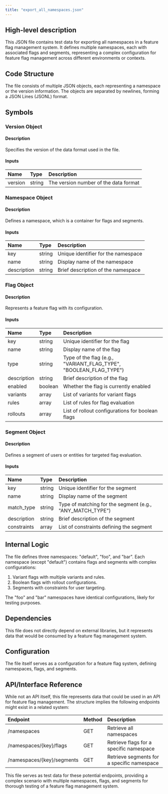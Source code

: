 ```yaml
---
title: "export_all_namespaces.json"
---
```


## High-level description
This JSON file contains test data for exporting all namespaces in a feature flag management system. It defines multiple namespaces, each with associated flags and segments, representing a complex configuration for feature flag management across different environments or contexts.

## Code Structure
The file consists of multiple JSON objects, each representing a namespace or the version information. The objects are separated by newlines, forming a JSON Lines (JSONL) format.

## Symbols

### Version Object
#### Description
Specifies the version of the data format used in the file.

#### Inputs
| Name | Type | Description |
|:-----|:-----|:------------|
| version | string | The version number of the data format |

### Namespace Object
#### Description
Defines a namespace, which is a container for flags and segments.

#### Inputs
| Name | Type | Description |
|:-----|:-----|:------------|
| key | string | Unique identifier for the namespace |
| name | string | Display name of the namespace |
| description | string | Brief description of the namespace |

### Flag Object
#### Description
Represents a feature flag with its configuration.

#### Inputs
| Name | Type | Description |
|:-----|:-----|:------------|
| key | string | Unique identifier for the flag |
| name | string | Display name of the flag |
| type | string | Type of the flag (e.g., "VARIANT_FLAG_TYPE", "BOOLEAN_FLAG_TYPE") |
| description | string | Brief description of the flag |
| enabled | boolean | Whether the flag is currently enabled |
| variants | array | List of variants for variant flags |
| rules | array | List of rules for flag evaluation |
| rollouts | array | List of rollout configurations for boolean flags |

### Segment Object
#### Description
Defines a segment of users or entities for targeted flag evaluation.

#### Inputs
| Name | Type | Description |
|:-----|:-----|:------------|
| key | string | Unique identifier for the segment |
| name | string | Display name of the segment |
| match_type | string | Type of matching for the segment (e.g., "ANY_MATCH_TYPE") |
| description | string | Brief description of the segment |
| constraints | array | List of constraints defining the segment |

## Internal Logic
The file defines three namespaces: "default", "foo", and "bar". Each namespace (except "default") contains flags and segments with complex configurations:

1. Variant flags with multiple variants and rules.
2. Boolean flags with rollout configurations.
3. Segments with constraints for user targeting.

The "foo" and "bar" namespaces have identical configurations, likely for testing purposes.

## Dependencies
This file does not directly depend on external libraries, but it represents data that would be consumed by a feature flag management system.

## Configuration
The file itself serves as a configuration for a feature flag system, defining namespaces, flags, and segments.

## API/Interface Reference
While not an API itself, this file represents data that could be used in an API for feature flag management. The structure implies the following endpoints might exist in a related system:

| Endpoint | Method | Description |
|:---------|:-------|:------------|
| /namespaces | GET | Retrieve all namespaces |
| /namespaces/{key}/flags | GET | Retrieve flags for a specific namespace |
| /namespaces/{key}/segments | GET | Retrieve segments for a specific namespace |

This file serves as test data for these potential endpoints, providing a complex scenario with multiple namespaces, flags, and segments for thorough testing of a feature flag management system.